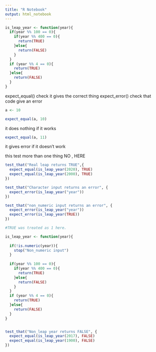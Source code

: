 ```yaml
---
title: "R Notebook"
output: html_notebook
---
```

```r

is_leap_year <- function(year){
  if(year %% 100 == 0){
    if(year %% 400 == 0){
      return(TRUE)
    }else{
      return(FALSE)
    }
  }
  if (year %% 4 == 0){
    return(TRUE)
  }else{
    return(FALSE)
  }
}
```


expect_equal() check it gives the correct thing 
expect_error() check that code give an error 
```r
a <- 10 
```

```r
expect_equal(a, 10)
```
it does nothing if it works  
```r
expect_equal(a, 11)
```
it gives error if it doesn't work 


this test more than one thing 
NO , HERE 
```r
test_that("Real leap returns TRUE",{
  expect_equal(is_leap_year(2020), TRUE)
  expect_equal(is_leap_year(2000), TRUE)
})
```
```r
test_that("Character input returns an error", {
  expect_error(is_leap_year("year"))
})
```
```r
test_that("non_numeric input returns an error", {
  expect_error(is_leap_year("year"))
  expect_error(is_leap_year(TRUE))
})

#TRUE was treated as 1 here. 
```

```r

is_leap_year <- function(year){
  
  if(!is.numeric(year)){
    stop("Non_numeric input")
  }
    
  if(year %% 100 == 0){
    if(year %% 400 == 0){
      return(TRUE)
    }else{
      return(FALSE)
    }
  }
  if (year %% 4 == 0){
    return(TRUE)
  }else{
    return(FALSE)
  }
}
```

```r

```

```r
test_that("Non_leap year returns FALSE", {
  expect_equal(is_leap_year(2017), FALSE)
  expect_equal(is_leap_year(1900), FALSE)
})
```